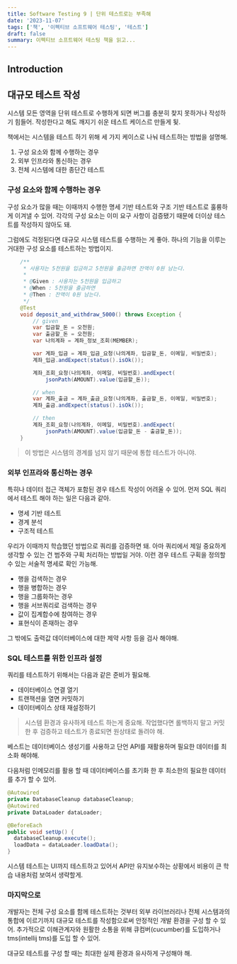 ```yaml
---
title: Software Testing 9 | 단위 테스트로는 부족해
date: '2023-11-07'
tags: ['책', '이펙티브 소프트웨어 테스팅', '테스트']
draft: false
summary: 이펙티브 소프트웨어 테스팅 책을 읽고...
---
```


## Introduction

<TOCInline toc={props.toc} exclude="Introduction" />

## 대규모 테스트 작성

시스템 모든 영역을 단위 테스트로 수행하게 되면 버그를 충분히 찾지 못하거나 작성하기 힘들어.
작성한다고 해도 깨지기 쉬운 테스트 케이스르 만들게 됮.

책에서는 시스템을 테스트 하기 위해 세 가지 케이스로 나눠 테스트하는 방법을 설명해.

1. 구성 요소와 함께 수행하는 경우
2. 외부 인프라와 통신하는 경우
3. 전체 시스템에 대한 종단간 테스트

### 구성 요소와 함께 수행하는 경우

구성 요소가 많을 때는 이때까지 수행한 명세 기반 테스트와 구조 기반 테스트로 훌륭하게 이겨낼 수 있어.
각각의 구성 요소는 이미 요구 사항이 검증됐기 때문에 더이상 테스트를 작성하지 않아도 돼.

그럼에도 걱정된다면 대규모 시스템 테스트를 수행하는 게 좋아. 하나의 기능을 이루는 거대한 구성 요소를 테스트하는 방법이지.

```java
	/**
	 * 사용자는 5천원을 입금하고 5천원을 출금하면 잔액이 0원 남는다.
	 *
	 * @Given : 사용자는 5천원을 입금하고
	 * @When : 5천원을 출금하면
	 * @Then : 잔액이 0원 남는다.
	 */
	@Test
	void deposit_and_withdraw_5000() throws Exception {
		// given
		var 입금할_돈 = 오천원;
		var 출금할_돈 = 오천원;
		var 나의계좌 = 계좌_정보_조회(MEMBER);

		var 계좌_입금 = 계좌_입금_요청(나의계좌, 입금할_돈, 이메일, 비밀번호);
		계좌_입금.andExpect(status().isOk());

		계좌_조회_요청(나의계좌, 이메일, 비밀번호).andExpect(
			jsonPath(AMOUNT).value(입금할_돈));

		// when
		var 계좌_출금 = 계좌_출금_요청(나의계좌, 출금할_돈, 이메일, 비밀번호);
		계좌_출금.andExpect(status().isOk());

		// then
		계좌_조회_요청(나의계좌, 이메일, 비밀번호).andExpect(
			jsonPath(AMOUNT).value(입금할_돈 - 출금할_돈));
	}
```

> 이 방법은 시스템의 경계를 넘지 않기 때문에 통합 테스트가 아니야.

### 외부 인프라와 통신하는 경우

특히나 데이터 접근 객체가 포함된 경우 테스트 작성이 어려울 수 있어.
먼저 SQL 쿼리에서 테스트 해야 하는 일은 다음과 같아.

- 명세 기반 테스트
- 경계 분석
- 구조적 테스트

우리가 이때까지 학습했던 방법으로 쿼리를 검증하면 돼.
아마 쿼리에서 제일 중요하게 생각할 수 있는 건 범주와 구획 처리하는 방법일 거야.
이런 경우 테스트 구획을 정의할 수 있는 서술적 명세로 확인 가능해.

- 행을 검색하는 경우
- 행을 병합하는 경우
- 행을 그룹화하는 경우
- 행을 서브쿼리로 검색하는 경우
- 값이 집계합수에 참여하는 경우
- 표현식이 존재하는 경우

그 밖에도 출력값 데이터베이스에 대한 제약 사항 등을 검사 해야해.

### SQL 테스트를 위한 인프라 설정

쿼리를 테스트하기 위해서는 다음과 같은 준비가 필요해.

- 데이터베이스 연결 열기
- 트랜잭션을 열면 커밋하기
- 데이터베이스 상태 재설정하기

> 시스템 환경과 유사하게 테스트 하는게 중요해.
> 작업했다면 롤백하지 말고 커밋한 후 검증하고 테스트가 종료되면 원상태로 돌려야 해.

베스트는 데이터베이스 생성기를 사용하고 단언 API를 재활용하며 필요한 데이터를 최소화 해야해.

다음처럼 인메모리를 활용 할 때 데이터베이스를 초기화 한 후 최소한의 필요한 데이터를 추가 할 수 있어.

```java
@Autowired
private DatabaseCleanup databaseCleanup;
@Autowired
private DataLoader dataLoader;

@BeforeEach
public void setUp() {
  databaseCleanup.execute();
  loadData = dataLoader.loadData();
}
```

시스템 테스트는 UI까지 테스트하고 있어서 API만 유지보수하는 상황에서 비용이 큰 학습 내용처럼 보여서 생략할게.

### 마지막으로

개발자는 전체 구성 요소를 함께 테스트하는 것부터 외부 라이브러리나 전체 시스템과의 통합에 이르기까지 대규모 테스트를 작성함으로써 안정적인 개발 환경을 구성 할 수 있어.
추가적으로 이해관계자와 원활한 소통을 위해 큐컴버(cucumber)를 도입하거나 tms(intellij tms)를 도입 할 수 있어.

대규모 테스트를 구성 할 때는 최대한 실제 환경과 유사하게 구성해야 해.
